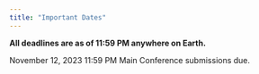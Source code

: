 ```yaml
---
title: "Important Dates"
---
```


**All deadlines are as of 11:59 PM anywhere on Earth.**

November 12, 2023 11:59 PM Main Conference submissions due.

<!-- November 12, 2023 11:59 PM Pre-Conference submissions due. -->

<!-- Early December, 2023 Pre-Conference decisions announced. -->

<!-- February 4, 2024 Main Conference decisions announced. -->

<!-- February 4, 2024 REGISTRATION IS OPEN! -->

<!-- March 6, 2024 Travel Award submission deadline. -->

<!-- March 11, 2024 March 18, 2022 Early Bird registration deadline EXTENDED! -->

<!-- April 1, 2024  (anywhere on Earth) Dissertation Award deadline. -->
